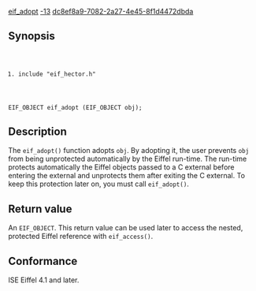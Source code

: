 [[Property:title|eif_adopt]]
[[Property:weight|-13]]
[[Property:uuid|dc8ef8a9-7082-2a27-4e45-8f1d4472dbda]]
==Synopsis==
<code lang="text">
#include "eif_hector.h"

EIF_OBJECT eif_adopt (EIF_OBJECT obj);
</code>

==Description==
The <code lang="text">eif_adopt()</code> function adopts <code lang="text">obj</code>. By adopting it, the user prevents <code lang="text">obj</code> from being unprotected automatically by the Eiffel run-time. The run-time protects automatically the Eiffel objects passed to a C external before entering the external and unprotects them after exiting the C external. To keep this protection later on, you must call <code lang="text">eif_adopt()</code>. 

==Return value==
An <code lang="text">EIF_OBJECT</code>. This return value can be used later to access the nested, protected Eiffel reference with <code lang="text">eif_access()</code>. 

==Conformance==
ISE Eiffel 4.1 and later. 


{{SeeAlso| <br/>
[[eif_access]]<br/>
[[eif_protect]]<br/>
[[eif_wean]] }}


